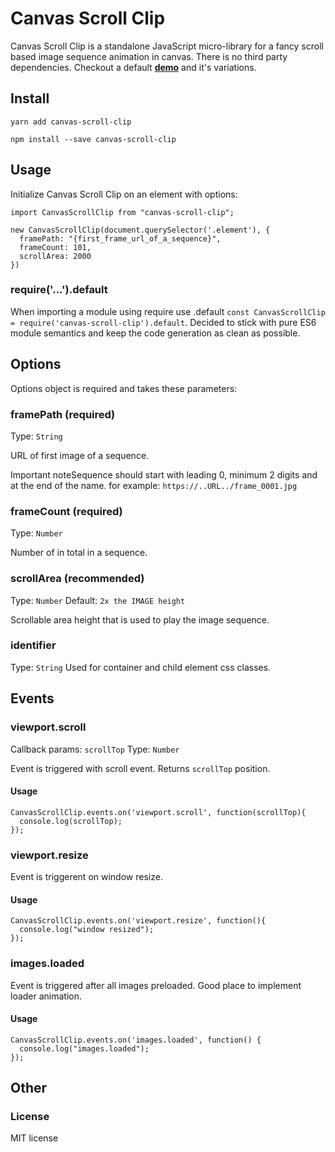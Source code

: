 
<Meta title="Intro" />

<style>{`

  .tip {
    display: inline-block;
    border-radius: 5px;
    font-size: 12px;
    line-height: 16px;
    font-weight: 700;
    background: #E7FDD8;
    color: #66BF3C;
    padding: 5px 8px;
    margin-right: 10px;
    vertical-align: top;
  }

  .tip-wrapper {
    font-size: 13px;
    line-height: 26px;
    margin-top: 15px;
    margin-bottom: 40px;
  }

  .tip-wrapper code {
    font-size: 12px;
    display: inline-block;
  }

`}</style>

# Canvas Scroll Clip

Canvas Scroll Clip is a standalone JavaScript micro-library for a fancy scroll based image sequence animation in canvas. There is no third party dependencies. Checkout a default **[demo](/story/canvas-scroll-clip--default)** and it's variations.

## Install
```
yarn add canvas-scroll-clip
```
```
npm install --save canvas-scroll-clip
```

## Usage

Initialize Canvas Scroll Clip on an element with options:

```
import CanvasScrollClip from "canvas-scroll-clip";

new CanvasScrollClip(document.querySelector('.element'), {
  framePath: "{first_frame_url_of_a_sequence}",
  frameCount: 101,
  scrollArea: 2000
})
```

### require('...').default
When importing a module using require use .default `const CanvasScrollClip = require('canvas-scroll-clip').default`. Decided to stick with pure ES6 module semantics and keep the code generation as clean as possible.

## Options
Options object is required and takes these parameters:

### framePath (required)
Type: ```String```

URL of first image of a sequence.
<div className="tip-wrapper">
  <span className="tip">Important note</span>Sequence should start with leading 0, minimum 2 digits and at the end of the name. for example: 
  <code>https://..URL../frame_0001.jpg</code>
</div>

### frameCount (required)
Type: ```Number```

Number of in total in a sequence.

### scrollArea (recommended)
Type: ```Number```
Default: ```2x the IMAGE height```

Scrollable area height that is used to play the image sequence.

### identifier
Type: ```String```
Used for container and child element css classes.

## Events

### viewport.scroll
Callback params: ```scrollTop```
Type: ```Number```

Event is triggered with scroll event. Returns ```scrollTop``` position.

#### Usage

```
CanvasScrollClip.events.on('viewport.scroll', function(scrollTop){
  console.log(scrollTop);
});
```

### viewport.resize
Event is triggerent on window resize.

#### Usage
```
CanvasScrollClip.events.on('viewport.resize', function(){
  console.log("window resized");
});
```

### images.loaded
Event is triggered after all images preloaded. Good place to implement loader animation.

#### Usage
```
CanvasScrollClip.events.on('images.loaded', function() {
  console.log("images.loaded");
});
```

## Other

### License
MIT license
